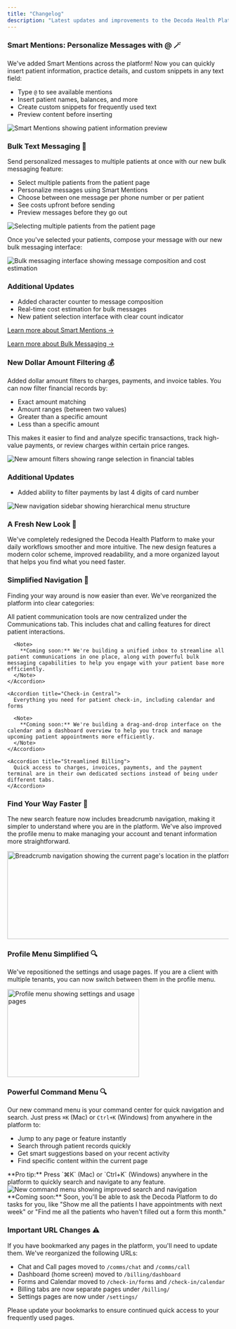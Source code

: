 ```yaml
---
title: "Changelog"
description: "Latest updates and improvements to the Decoda Health Platform"
---
```


<Update label="February 19, 2025" description="Smart Mentions and Bulk Messaging">

### Smart Mentions: Personalize Messages with @ 🪄

We've added Smart Mentions across the platform! Now you can quickly insert patient information, practice details, and custom snippets in any text field:

- Type `@` to see available mentions
- Insert patient names, balances, and more
- Create custom snippets for frequently used text
- Preview content before inserting

<Frame>
  <img
    src="/updates/changelog-images/2025-02-19/smart-mentions.png"
    alt="Smart Mentions showing patient information preview"
  />
</Frame>

### Bulk Text Messaging 📱

Send personalized messages to multiple patients at once with our new bulk messaging feature:

- Select multiple patients from the patient page
- Personalize messages using Smart Mentions
- Choose between one message per phone number or per patient
- See costs upfront before sending
- Preview messages before they go out

<Frame>
  <img
    src="/updates/changelog-images/2025-02-19/patient-select.png"
    alt="Selecting multiple patients from the patient page"
  />
</Frame>

Once you've selected your patients, compose your message with our new bulk messaging interface:

<Frame>
  <img
    src="/updates/changelog-images/2025-02-19/bulk-messaging.png"
    alt="Bulk messaging interface showing message composition and cost estimation"
  />
</Frame>

### Additional Updates

- Added character counter to message composition
- Real-time cost estimation for bulk messages
- New patient selection interface with clear count indicator

[Learn more about Smart Mentions →](/help/smart-mentions)

[Learn more about Bulk Messaging →](/help/patient-engagement/bulk-messaging)

</Update>

<Update label="February 15, 2025" description="New Dollar Amount Filters for Billing Tables">

### New Dollar Amount Filtering 💰

Added dollar amount filters to charges, payments, and invoice tables. You can now filter financial records by:

- Exact amount matching
- Amount ranges (between two values)
- Greater than a specific amount
- Less than a specific amount

This makes it easier to find and analyze specific transactions, track high-value payments, or review charges within certain price ranges.

<Frame>
  <img
    src="/updates/changelog-images/2025-02-15/dollar-amount-filter.jpg"
    alt="New amount filters showing range selection in financial tables"
  />
</Frame>

### Additional Updates

- Added ability to filter payments by last 4 digits of card number

</Update>

<Update label="February 11, 2025" description="Navigation Redesign">

<Frame>
  <img
    src="/updates/changelog-images/2025-02-11/fresh-new-look.png"
    alt="New navigation sidebar showing hierarchical menu structure"
  />
</Frame>

### A Fresh New Look 🎨

We've completely redesigned the Decoda Health Platform to make your daily workflows smoother and more intuitive. The new design features a modern color scheme, improved readability, and a more organized layout that helps you find what you need faster.

### Simplified Navigation 🧭

Finding your way around is now easier than ever. We've reorganized the platform into clear categories:

  <AccordionGroup>
    <Accordion title="Communications Hub">
      All patient communication tools are now centralized under the Communications tab. This includes chat and calling features for direct patient interactions.

      <Note>
        **Coming soon:** We're building a unified inbox to streamline all patient communications in one place, along with powerful bulk messaging capabilities to help you engage with your patient base more efficiently.
      </Note>
    </Accordion>

    <Accordion title="Check-in Central">
      Everything you need for patient check-in, including calendar and forms

      <Note>
        **Coming soon:** We're building a drag-and-drop interface on the calendar and a dashboard overview to help you track and manage upcoming patient appointments more efficiently.
      </Note>
    </Accordion>

    <Accordion title="Streamlined Billing">
      Quick access to charges, invoices, payments, and the payment terminal are in their own dedicated sections instead of being under different tabs.
    </Accordion>

  </AccordionGroup>

### Find Your Way Faster 🎯

The new search feature now includes breadcrumb navigation, making it simpler to understand where you are in the platform. We've also improved the profile menu to make managing your account and tenant information more straightforward.

<Frame>
  <img
    src="/updates/changelog-images/2025-02-11/breadcrumbs.png"
    height="200"
    width="600"
    alt="Breadcrumb navigation showing the current page's location in the platform"
  />
</Frame>

### Profile Menu Simplified 🔍

We've repositioned the settings and usage pages. If you are a client with multiple tenants, you can now switch between them in the profile menu.

<Frame>
  <img
    src="/updates/changelog-images/2025-02-11/profile-badge.png"
    height="200"
    width="300"
    alt="Profile menu showing settings and usage pages"
  />
</Frame>

### Powerful Command Menu 🔍

Our new command menu is your command center for quick navigation and search. Just press `⌘K` (Mac) or `Ctrl+K` (Windows) from anywhere in the platform to:

- Jump to any page or feature instantly
- Search through patient records quickly
- Get smart suggestions based on your recent activity
- Find specific content within the current page

<Tip>
  **Pro tip:** Press `⌘K` (Mac) or `Ctrl+K` (Windows) anywhere in the platform
  to quickly search and navigate to any feature.
</Tip>

<Frame>
  <img
    src="/updates/changelog-images/2025-02-11/command-k.png"
    alt="New command menu showing improved search and navigation"
  />
</Frame>

<Note>
  **Coming soon:** Soon, you'll be able to ask the Decoda Platform to do tasks
  for you, like "Show me all the patients I have appointments with next week" or
  "Find me all the patients who haven't filled out a form this month."
</Note>

### Important URL Changes ⚠️

<Warning>
  If you have bookmarked any pages in the platform, you'll need to update them. We've reorganized the following URLs:

- Chat and Call pages moved to `/comms/chat` and `/comms/call`
- Dashboard (home screen) moved to `/billing/dashboard`
- Forms and Calendar moved to `/check-in/forms` and `/check-in/calendar`
- Billing tabs are now separate pages under `/billing/`
- Settings pages are now under `/settings/`

Please update your bookmarks to ensure continued quick access to your frequently used pages.

</Warning>

</Update>
